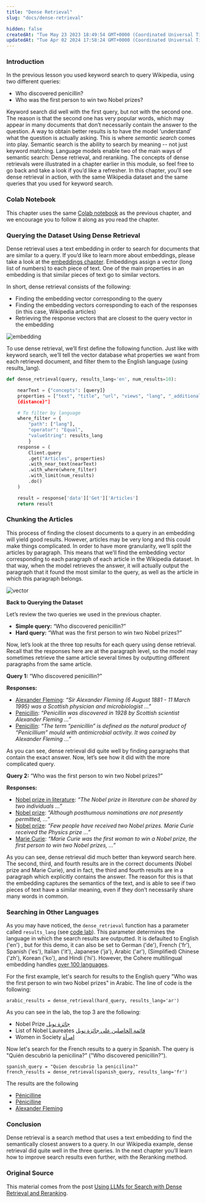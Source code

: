 ```yaml
---
title: "Dense Retrieval"
slug: "docs/dense-retrieval"

hidden: false
createdAt: "Tue May 23 2023 18:49:54 GMT+0000 (Coordinated Universal Time)"
updatedAt: "Tue Apr 02 2024 17:58:24 GMT+0000 (Coordinated Universal Time)"
---
```

### Introduction

In the previous lesson you used keyword search to query Wikipedia, using two different queries:

- Who discovered penicillin?
- Who was the first person to win two Nobel prizes?

Keyword search did well with the first query, but not with the second one. The reason is that the second one has very popular words, which may appear in many documents that don’t necessarily contain the answer to the question. A way to obtain better results is to have the model ‘understand’ what the question is actually asking. This is where _semantic search_ comes into play. Semantic search is the ability to search by meaning -- not just keyword matching. Language models enable two of the main ways of semantic search: Dense retrieval, and reranking. The concepts of dense retrievals were illustrated in a chapter earlier in this module, so feel free to go back and take a look if you’d like a refresher. In this chapter, you'll see dense retrieval in action, with the same Wikipedia dataset and the same queries that you used for keyword search.

### Colab Notebook

This chapter uses the same [Colab notebook](https://colab.research.google.com/github/cohere-ai/cohere-developer-experience/blob/main/notebooks/llmu/End_To_End_Wikipedia_Search.ipynb) as the previous chapter, and we encourage you to follow it along as you read the chapter.

### Querying the Dataset Using Dense Retrieval

Dense retrieval uses a text embedding in order to search for documents that are similar to a query. If you’d like to learn more about embeddings, please take a look at the [embeddings chapter](/docs/text-embeddings). Embeddings assign a vector (long list of numbers) to each piece of text. One of the main properties in an embedding is that similar pieces of text go to similar vectors.

In short, dense retrieval consists of the following:

- Finding the embedding vector corresponding to the query
- Finding the embedding vectors corresponding to each of the responses (in this case, Wikipedia articles)
- Retrieving the response vectors that are closest to the query vector in the embedding

<img src='../../../assets/images/8aae2ca-image.png' alt='embedding' />


To use dense retrieval, we’ll first define the following function. Just like with keyword search, we’ll tell the vector database what properties we want from each retrieved document, and filter them to the English language (using results_lang).

```python PYTHON
def dense_retrieval(query, results_lang='en', num_results=10):

    nearText = {"concepts": [query]}
    properties = ["text", "title", "url", "views", "lang", "_additional
    {distance}"]

    # To filter by language
    where_filter = {
        "path": ["lang"],
        "operator": "Equal",
        "valueString": results_lang
        }
    response = (
        Client.query
        .get("Articles", properties)
        .with_near_text(nearText)
        .with_where(where_filter)
        .with_limit(num_results)
        .do()
    )

    result = response['data']['Get']['Articles']
    return result
```

### Chunking the Articles

This process of finding the closest documents to a query in an embedding will yield good results. However, articles may be very long and this could make things complicated. In order to have more granularity, we’ll split the articles by paragraph. This means that we’ll find the embedding vector corresponding to each paragraph of each article in the Wikipedia dataset. In that way, when the model retrieves the answer, it will actually output the paragraph that it found the most similar to the query, as well as the article in which this paragraph belongs.


<img src='../../../assets/images/6546148-image.png' alt='vector' />

**Back to Querying the Dataset**

Let’s review the two queries we used in the previous chapter.

- **Simple query:** “Who discovered penicillin?”
- **Hard query:** “What was the first person to win two Nobel prizes?”

Now, let’s look at the three top results for each query using dense retrieval. Recall that the responses here are at the paragraph level, so the model may sometimes retrieve the same article several times by outputting different paragraphs from the same article.

**Query 1:** “Who discovered penicillin?”

**Responses:**

- [Alexander Fleming](https://en.wikipedia.org/wiki?curid=1937): _“Sir Alexander Fleming (6 August 1881 - 11 March 1995) was a Scottish physician and microbiologist …”_
- [Penicillin](https://en.wikipedia.org/wiki?curid=23312): _“Penicillin was discovered in 1928 by Scottish scientist Alexander Fleming …”_
- [Penicillin](https://en.wikipedia.org/wiki?curid=23312): _“The term “penicillin” is defined as the natural product of “Penicillium” mould with antimicrobial activity. It was coined by Alexander Fleming ...”_

As you can see, dense retrieval did quite well by finding paragraphs that contain the exact answer. Now, let’s see how it did with the more complicated query.

**Query 2:** “Who was the first person to win two Nobel prizes?”

**Responses:**

- [Nobel prize in literature](<>): _“The Nobel prize in literature can be shared by two individuals …”_
- [Nobel prize](https://en.wikipedia.org/wiki?curid=23385442): _“Although posthumous nominations are not presently permitted, …”_
- [Nobel prize](https://en.wikipedia.org/wiki?curid=23385442): _“Few people have received two Nobel prizes. Marie Curie received the Physics prize …”_
- [Marie Curie](https://en.wikipedia.org/wiki?curid=20408): _“Marie Curie was the first woman to win a Nobel prize, the first person to win two Nobel prizes, …”_

As you can see, dense retrieval did much better than keyword search here. The second, third, and fourth results are in the correct documents (Nobel prize and Marie Curie), and in fact, the third and fourth results are in a paragraph which explicitly contains the answer. The reason for this is that the embedding captures the semantics of the text, and is able to see if two pieces of text have a similar meaning, even if they don’t necessarily share many words in common.

### Searching in Other Languages

As you may have noticed, the `dense_retrieval` function has a parameter called `results_lang` (see [code lab](https://colab.research.google.com/github/cohere-ai/cohere-developer-experience/blob/main/notebooks/End_To_End_Wikipedia_Search.ipynb#scrollTo=kbeNQtzAMagI&line=2&uniqifier=1)).  This parameter determines the language in which the search results are outputted. It is defaulted to English ('en') , but for this demo, it can also be set to German ('de'), French ('fr'), Spanish ('es'), Italian ('it'), Japanese ('ja'), Arabic ('ar'), (Simplified) Chinese ('zh'), Korean ('ko'), and Hindi ('hi'). However, the Cohere multilingual embedding handles [over 100 languages](https://cohere.com/blog/multilingual/).

For the first example, let's search for results to the English query "Who was the first person to win two Nobel prizes" in Arabic. The line of code is the following:

```
arabic_results = dense_retrieval(hard_query, results_lang='ar')
```

As you can see in the lab, the top 3 are the following:

- Nobel Prize [جائزة نوبل](https://ar.wikipedia.org/wiki?curid=1979)
- List of Nobel Laureates [قائمة الحاصلين على جائزة نوبل](https://ar.wikipedia.org/wiki?curid=1064904)
- Women in Society [امرأة](https://ar.wikipedia.org/wiki?curid=21220)

Now let's search for the French results to a query in Spanish. The query is "Quién descubrió la penicilina?" ("Who discovered penicillin?").

```
spanish_query = "Quien descubrio la penicilina?"
french_results = dense_retrieval(spanish_query, results_lang='fr')
```

The results are the following

- [Pénicilline](https://fr.wikipedia.org/wiki?curid=92634)
- [Pénicilline](https://fr.wikipedia.org/wiki?curid=92634)
- [Alexander Fleming](https://fr.wikipedia.org/wiki?curid=27093)

### Conclusion

Dense retrieval is a search method that uses a text embedding to find the semantically closest answers to a query. In our Wikipedia example, dense retrieval did quite well in the three queries. In the next chapter you’ll learn how to improve search results even further, with the Reranking method.

### Original Source

This material comes from the post [Using LLMs for Search with Dense Retrieval and Reranking](https://txt.cohere.com/using-llms-for-search/).
